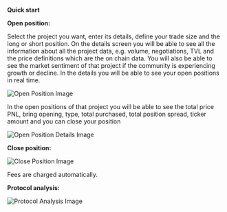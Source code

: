 

<HeroPattern />

**Quick start**

**Open position:**

Select the project you want, enter its details, define your trade size and the long or short position. On the details screen you will be able to see all the information about all the project data, e.g. volume, negotiations, TVL and the price definitions which are the on chain data. You will also be able to see the market sentiment of that project if the community is experiencing growth or decline. In the details you will be able to see your open positions in real time.

![Open Position Image](/images/intro-1.png)

In the open positions of that project you will be able to see the total price PNL, bring opening, type, total purchased, total position spread, ticker amount and you can close your position

![Open Position Details Image](/images/intro-2.png)

**Close position:**

![Close Position Image](/images/intro-4.png)

Fees are charged automatically.

**Protocol analysis:**

![Protocol Analysis Image](/images/intro-5.png)